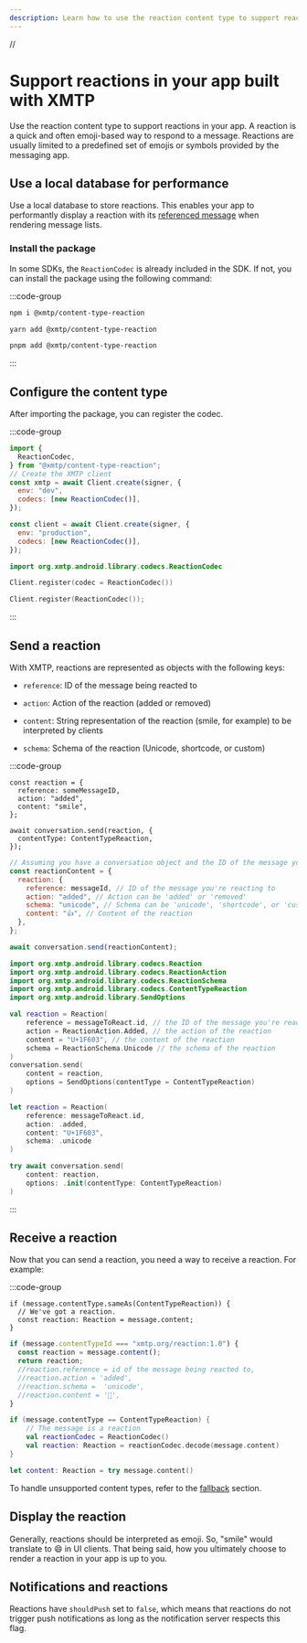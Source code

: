 ```yaml
---
description: Learn how to use the reaction content type to support reactions in your app built with XMTP
---
```


// 


# Support reactions in your app built with XMTP

Use the reaction content type to support reactions in your app. A reaction is a quick and often emoji-based way to respond to a message. Reactions are usually limited to a predefined set of emojis or symbols provided by the messaging app.

## Use a local database for performance

Use a local database to store reactions. This enables your app to performantly display a reaction with its [referenced message](#send-a-reaction) when rendering message lists.

### Install the package

In some SDKs, the `ReactionCodec` is already included in the SDK. If not, you can install the package using the following command:

:::code-group

```bash [npm]
npm i @xmtp/content-type-reaction
```

```bash [yarn]
yarn add @xmtp/content-type-reaction
```

```bash [pnpm]
pnpm add @xmtp/content-type-reaction
```

:::

## Configure the content type

After importing the package, you can register the codec.

:::code-group

```jsx [Browser]
import {
  ReactionCodec,
} from "@xmtp/content-type-reaction";
// Create the XMTP client
const xmtp = await Client.create(signer, {
  env: "dev",
  codecs: [new ReactionCodec()],
});
```

```jsx [React Native]
const client = await Client.create(signer, {
  env: "production",
  codecs: [new ReactionCodec()],
});
```

```kotlin [Kotlin]
import org.xmtp.android.library.codecs.ReactionCodec

Client.register(codec = ReactionCodec())
```

```swift [Swift]
Client.register(ReactionCodec());
```

:::

## Send a reaction

With XMTP, reactions are represented as objects with the following keys:

- `reference`: ID of the message being reacted to

- `action`: Action of the reaction (added or removed)

- `content`: String representation of the reaction (smile, for example) to be interpreted by clients

- `schema`: Schema of the reaction (Unicode, shortcode, or custom)

:::code-group

```tsx [Browser]
const reaction = {
  reference: someMessageID,
  action: "added",
  content: "smile",
};

await conversation.send(reaction, {
  contentType: ContentTypeReaction,
});
```

```jsx [React Native]
// Assuming you have a conversation object and the ID of the message you're reacting to
const reactionContent = {
  reaction: {
    reference: messageId, // ID of the message you're reacting to
    action: "added", // Action can be 'added' or 'removed'
    schema: "unicode", // Schema can be 'unicode', 'shortcode', or 'custom'
    content: "👍", // Content of the reaction
  },
};

await conversation.send(reactionContent);
```

```kotlin [Kotlin]
import org.xmtp.android.library.codecs.Reaction
import org.xmtp.android.library.codecs.ReactionAction
import org.xmtp.android.library.codecs.ReactionSchema
import org.xmtp.android.library.codecs.ContentTypeReaction
import org.xmtp.android.library.SendOptions

val reaction = Reaction(
    reference = messageToReact.id, // the ID of the message you're reacting to
    action = ReactionAction.Added, // the action of the reaction
    content = "U+1F603", // the content of the reaction
    schema = ReactionSchema.Unicode // the schema of the reaction
)
conversation.send(
    content = reaction,
    options = SendOptions(contentType = ContentTypeReaction)
)

```

```swift [Swift]
let reaction = Reaction(
    reference: messageToReact.id,
    action: .added,
    content: "U+1F603",
    schema: .unicode
)

try await conversation.send(
    content: reaction,
    options: .init(contentType: ContentTypeReaction)
)
```

:::

## Receive a reaction

Now that you can send a reaction, you need a way to receive a reaction. For example:

:::code-group

```tsx [Browser]
if (message.contentType.sameAs(ContentTypeReaction)) {
  // We've got a reaction.
  const reaction: Reaction = message.content;
}
```

```jsx [React Native]
if (message.contentTypeId === "xmtp.org/reaction:1.0") {
  const reaction = message.content();
  return reaction;
  //reaction.reference = id of the message being reacted to,
  //reaction.action = 'added',
  //reaction.schema =  'unicode',
  //reaction.content = '💖',
}
```

```kotlin [Kotlin]
if (message.contentType == ContentTypeReaction) {
    // The message is a reaction
    val reactionCodec = ReactionCodec()
    val reaction: Reaction = reactionCodec.decode(message.content)
}
```

```swift [Swift]
let content: Reaction = try message.content()
```

To handle unsupported content types, refer to the [fallback](/inboxes/content-types/fallback) section.

## Display the reaction

Generally, reactions should be interpreted as emoji. So, "smile" would translate to 😄 in UI clients. That being said, how you ultimately choose to render a reaction in your app is up to you.

## Notifications and reactions

Reactions have `shouldPush` set to `false`, which means that reactions do not trigger push notifications as long as the notification server respects this flag.